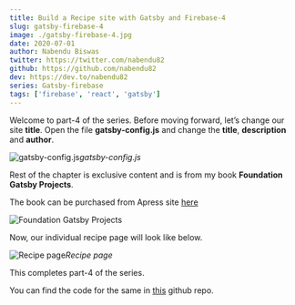 ```yaml
---
title: Build a Recipe site with Gatsby and Firebase-4
slug: gatsby-firebase-4
image: ./gatsby-firebase-4.jpg
date: 2020-07-01
author: Nabendu Biswas
twitter: https://twitter.com/nabendu82
github: https://github.com/nabendu82
dev: https://dev.to/nabendu82
series: Gatsby-firebase
tags: ['firebase', 'react', 'gatsby']
---
```


Welcome to part-4 of the series. Before moving forward, let’s change our site **title**. Open the file **gatsby-config.js** and change the **title**, **description** and **author**.

![gatsby-config.js](https://res.cloudinary.com/dxkxvfo2o/image/upload/v1590200701/FirebaseGatsby/4/1_s5tqqp.png)*gatsby-config.js*

Rest of the chapter is exclusive content and is from my book **Foundation Gatsby Projects**.

The book can be purchased from Apress site <a href="https://www.apress.com/in/book/9781484265574" target="_blank" rel="noopener noreferrer">here</a>




<div className={styles.image__small}>

![Foundation Gatsby Projects](https://res.cloudinary.com/dxkxvfo2o/image/upload/v1609570264/Foundation_Gatsby_zilffx.jpg)

</div>

Now, our individual recipe page will look like below.

![Recipe page](https://res.cloudinary.com/dxkxvfo2o/image/upload/v1590200702/FirebaseGatsby/4/11_qzqbbt.png)*Recipe page*

This completes part-4 of the series.

You can find the code for the same in [this](https://github.com/nabendu82/recipes-homemade) github repo.